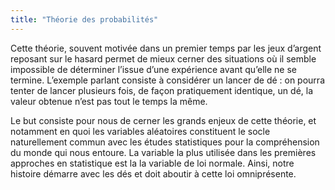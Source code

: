 ```yaml
---
title: "Théorie des probabilités" 
---
```


Cette théorie, souvent motivée dans un premier temps par les jeux d'argent reposant sur le hasard permet de mieux cerner des situations où il semble impossible de déterminer l'issue d'une expérience avant qu'elle ne se termine. L'exemple parlant consiste à considérer un lancer de dé : on pourra tenter de lancer plusieurs fois,  de façon pratiquement identique, un dé, la valeur obtenue n'est pas tout le temps la même. 


Le but consiste pour nous de cerner les grands enjeux de cette théorie, et notamment en quoi les variables aléatoires constituent le socle naturellement commun avec les études statistiques pour la compréhension du monde qui nous entoure. La variable la plus utilisée dans les premières approches en statistique est la la variable de loi normale. Ainsi, notre histoire démarre avec les dés et doit aboutir à cette loi omniprésente.
